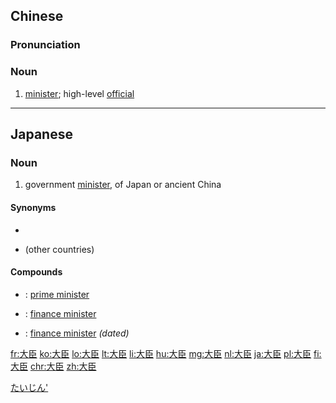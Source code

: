 ==Chinese==
{{zh-forms}}

===Pronunciation===
{{zh-pron
|m=dàchén
|c=daai6 san4
|h=pfs=thai-sṳ̀n
|mn=tāi-sîn
|ma=y
|cat=n
}}

===Noun===
{{zh-noun}}

# [[minister]]; high-level [[official]] {{qualifier|of a monarchy}}

{{zh-cat|Advanced}}

----

==Japanese==
{{ja-kanjitab|大|臣}}

===Noun===
{{ja-noun|だいじん}}

# government [[minister]], {{l|en|secretary|id=head of a department of government}} of Japan or ancient China

====Synonyms====
* {{ja-r|閣僚|かくりょう}}
* {{ja-r|長官|ちょうかん}} (other countries)

====Compounds====
* {{ja-r|総理大臣|そうりだいじん}}: [[prime minister]]
* {{ja-r|財務大臣|ざいむだいじん}}: [[finance minister]]
* {{ja-r|大蔵大臣|おおくらだいじん}}: [[finance minister]] ''(dated)''

[[Category:ja:Politics|たいじん']]

[[fr:大臣]]
[[ko:大臣]]
[[lo:大臣]]
[[lt:大臣]]
[[li:大臣]]
[[hu:大臣]]
[[mg:大臣]]
[[nl:大臣]]
[[ja:大臣]]
[[pl:大臣]]
[[fi:大臣]]
[[chr:大臣]]
[[zh:大臣]]